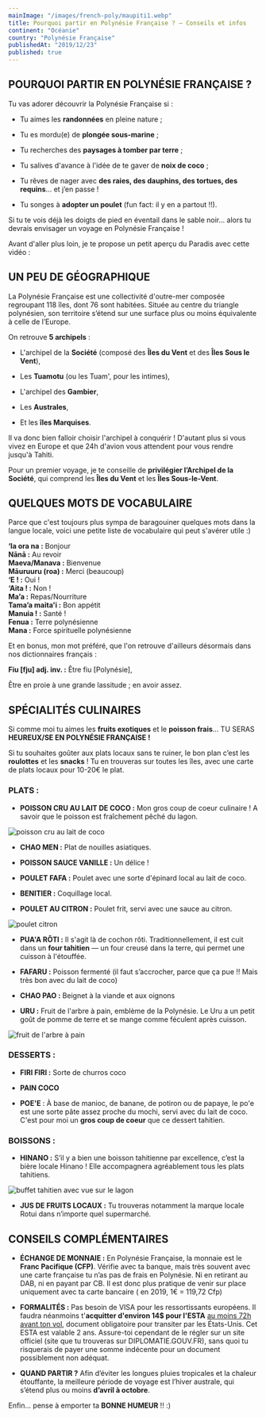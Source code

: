 ```yaml
---
mainImage: "/images/french-poly/maupiti1.webp"
title: Pourquoi partir en Polynésie Française ? — Conseils et infos
continent: "Océanie"
country: "Polynésie Française"
publishedAt: "2019/12/23"
published: true
---
```


## POURQUOI PARTIR EN POLYNÉSIE FRANÇAISE ?

Tu vas adorer découvrir la Polynésie Française si :

- Tu aimes les **randonnées** en pleine nature ;

- Tu es mordu(e) de **plongée sous-marine** ;

- Tu recherches des **paysages à tomber par terre** ;

- Tu salives d'avance à l'idée de te gaver de **noix de coco** ;

- Tu rêves de nager avec **des raies, des dauphins, des tortues, des requins**… et j’en passe !

- Tu songes à **adopter un poulet** (fun fact: il y en a partout !!).


Si tu te vois déjà les doigts de pied en éventail dans le sable noir… alors tu devrais envisager un voyage en Polynésie Française !

  

Avant d'aller plus loin, je te propose un petit aperçu du Paradis avec cette vidéo :  
<YouTube id="KalRoNJ8lpc" /> 

  
    
## UN PEU DE GÉOGRAPHIQUE

La Polynésie Française est une collectivité d'outre-mer composée regroupant 118 îles, dont 76 sont habitées. Située au centre du triangle polynésien, son territoire s’étend sur une surface plus ou moins équivalente à celle de l’Europe.


On retrouve **5 archipels** :

-  L'archipel de la **Société** (composé des **Îles du Vent** et des **Îles Sous le Vent**),

- Les **Tuamotu** (ou les Tuam', pour les intimes), 

- L'archipel des **Gambier**, 

- Les **Australes**,

- Et les **îles Marquises**.


Il va donc bien falloir choisir l'archipel à conquérir ! D'autant plus si vous vivez en Europe et que 24h d'avion vous attendent pour vous rendre jusqu'à Tahiti.


Pour un premier voyage, je te conseille de **privilégier l’Archipel de la Société**, qui comprend les **Îles du Vent** et les **Îles Sous-le-Vent**.


## QUELQUES MOTS DE VOCABULAIRE

Parce que c'est toujours plus sympa de baragouiner quelques mots dans la langue locale, voici une petite liste de vocabulaire qui peut s'avérer utile :)


**‘Ia ora na :** Bonjour  
**Nānā :** Au revoir  
**Maeva/Manava :** Bienvenue  
**Māuruuru (roa) :** Merci (beaucoup)  
**‘E ! :** Oui !  
**‘Aita ! :** Non !  
**Ma’a :** Repas/Nourriture  
**Tama’a maita'i :** Bon appétit  
**Manuia ! :** Santé !  
**Fenua :** Terre polynésienne  
**Mana :** Force spirituelle polynésienne  


Et en bonus, mon mot préféré, que l'on retrouve d'ailleurs désormais dans nos dictionnaires français :

**Fiu [fju] adj. inv. :** Être fiu [Polynésie], 

Être en proie à une grande lassitude ; en avoir assez.


## SPÉCIALITÉS CULINAIRES

Si comme moi tu aimes les **fruits exotiques** et le **poisson frais**… TU SERAS **HEUREUX/SE EN POLYNÉSIE FRANÇAISE !**

Si tu souhaites goûter aux plats locaux sans te ruiner, le bon plan c’est les **roulottes** et les **snacks** ! Tu en trouveras sur toutes les îles, avec une carte de plats locaux pour 10-20€ le plat.


### PLATS :

- **POISSON CRU AU LAIT DE COCO :** Mon gros coup de coeur culinaire ! A savoir que le poisson est fraîchement pêché du lagon.
<div className="flex">
  <img className= "w-1/2 mx-auto" src="/images/french-poly/food/poisson-cru.webp" alt="poisson cru au lait de coco" />
</div>

- **CHAO MEN :** Plat de nouilles asiatiques.

- **POISSON SAUCE VANILLE :** Un délice !

- **POULET FAFA :** Poulet avec une sorte d'épinard local au lait de coco.

- **BENITIER :** Coquillage local.

- **POULET AU CITRON :** Poulet frit, servi avec une sauce au citron.
<div className="flex">
  <img className= "w-1/2 mx-auto" src="/images/french-poly/food/poulet-citron.webp" alt="poulet citron" />
</div>

- **PUA'A RÔTI :** Il s'agit là de cochon rôti. Traditionnellement, il est cuit dans un **four tahitien** — un four creusé dans la terre, qui permet une cuisson à l'étouffée. 

- **FAFARU :** Poisson fermenté (il faut s’accrocher, parce que ça pue !! Mais très bon avec du lait de coco)

- **CHAO PAO :** Beignet à la viande et aux oignons

- **URU :** Fruit de l'arbre à pain, emblème de la Polynésie. Le Uru a un petit goût de pomme de terre et se mange comme  féculent après cuisson.
<div className="flex">
  <img className= "w-1/2 mx-auto" src="/images/french-poly/food/uru.webp" alt="fruit de l'arbre à pain" />
</div>



### DESSERTS :

- **FIRI FIRI :** Sorte de churros coco

- **PAIN COCO**

- **POE'E** : À base de manioc, de banane, de potiron ou de papaye, le po'e est une sorte pâte assez proche du mochi, servi avec du lait de coco. C'est pour moi un **gros coup de coeur** que ce dessert tahitien.


### BOISSONS :

- **HINANO :** S’il y a bien une boisson tahitienne par excellence, c’est la bière locale Hinano !  Elle accompagnera agréablement tous les plats tahitiens.
<div className="flex">
  <img className= "w-1/2 mx-auto" src="/images/french-poly/food/hinano.webp" alt="buffet tahitien avec vue sur le lagon" />
</div>

- **JUS DE FRUITS LOCAUX :** Tu trouveras notamment la marque locale Rotui dans n’importe quel supermarché.




## CONSEILS COMPLÉMENTAIRES

- **ÉCHANGE DE MONNAIE :** En Polynésie Française, la monnaie est le **Franc Pacifique (CFP)**. Vérifie avec ta banque, mais très souvent avec une carte française tu n’as pas de frais en Polynésie. Ni en retirant au DAB, ni en payant par CB. Il est donc plus pratique de venir sur place uniquement avec ta carte bancaire ( en 2019, 1€ = 119,72 Cfp)

- **FORMALITÉS :** Pas besoin de VISA pour les ressortissants européens. Il faudra néanmoins t'**acquitter d'environ 14$ pour l'ESTA** <u> au moins 72h avant ton vol</u>, document obligatoire pour transiter par les États-Unis. Cet ESTA est valable 2 ans. Assure-toi cependant de le régler sur un site officiel (site que tu trouveras sur DIPLOMATIE.GOUV.FR), sans quoi tu risquerais de payer une somme indécente pour un document possiblement non adéquat. 

- **QUAND PARTIR ?** Afin d’éviter les longues pluies tropicales et la chaleur étouffante, la meilleure période de voyage est l’hiver australe, qui s’étend plus ou moins **d’avril à octobre**. 


Enfin... pense à emporter ta **BONNE HUMEUR** !! :)
